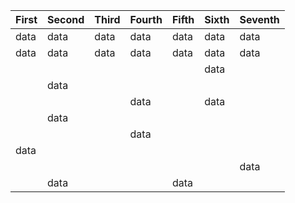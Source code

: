| First | Second | Third | Fourth | Fifth | Sixth | Seventh |
| ----- | ------ | ----- | ------ | ----- | ----- | ------- |
| data  | data   | data  | data   | data  | data  | data    |
| data  | data   | data  | data   | data  | data  | data    |
|       |        |       |        |       | data  |         |
|       | data   |       |        |       |       |         |
|       |        |       | data   |       | data  |         |
|       | data   |       |        |       |       |         |
|       |        |       | data   |       |       |         |
| data  |        |       |        |       |       |         |
|       |        |       |        |       |       | data    |
|       | data   |       |        | data  |       |         |